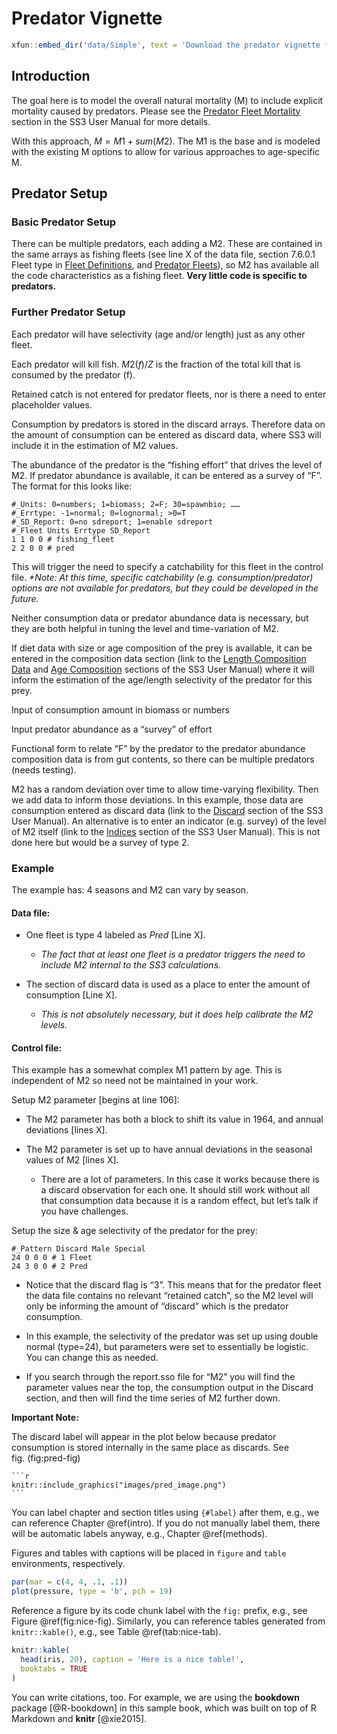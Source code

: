 # Predator Vignette {#predator}

```r
xfun::embed_dir('data/Simple', text = 'Download the predator vignette files here.')
```

## Introduction

The goal here is to model the overall natural mortality (M) to include explicit mortality caused by predators. Please see the [Predator Fleet Mortality](https://nmfs-stock-synthesis.github.io/doc/SS330_User_Manual_release.html#predator-fleet-mortality) section in the SS3 User Manual for more details.

With this approach, $M = M1 + sum(M2)$. The M1 is the base and is modeled with the existing M options to allow for various approaches to age-specific M.

## Predator Setup

### Basic Predator Setup

There can be multiple predators, each adding a M2. These are contained in the same arrays as fishing fleets (see line X of the data file, section 7.6.0.1 Fleet type in [Fleet Definitions](https://nmfs-stock-synthesis.github.io/doc/SS330_User_Manual.html#fleet-definitions), and [Predator Fleets](https://nmfs-stock-synthesis.github.io/doc/SS330_User_Manual.html#predator-fleets)), so M2 has available all the code characteristics as a fishing fleet. **Very little code is specific to predators.**

### Further Predator Setup

Each predator will have selectivity (age and/or length) just as any other fleet.

Each predator will kill fish. $M2(f)/Z$ is the fraction of the total kill that is consumed by the predator (f).

Retained catch is not entered for predator fleets, nor is there a need to enter placeholder values.

Consumption by predators is stored in the discard arrays. Therefore data on the amount of consumption can be entered as discard data, where SS3 will include it in the estimation of M2 values.

The abundance of the predator is the "fishing effort" that drives the level of M2. If predator abundance is available, it can be entered as a survey of "F". The format for this looks like:

```         
#_Units: 0=numbers; 1=biomass; 2=F; 30=spawnbio; ……
#_Errtype: -1=normal; 0=lognormal; >0=T
#_SD_Report: 0=no sdreport; 1=enable sdreport
#_Fleet Units Errtype SD_Report
1 1 0 0 # fishing_fleet
2 2 0 0 # pred
```

This will trigger the need to specify a catchability for this fleet in the control file. *\*Note: At this time, specific catchability (e.g. consumption/predator) options are not available for predators, but they could be developed in the future.*

Neither consumption data or predator abundance data is necessary, but they are both helpful in tuning the level and time-variation of M2.

If diet data with size or age composition of the prey is available, it can be entered in the composition data section (link to the [Length Composition Data](https://nmfs-stock-synthesis.github.io/doc/SS330_User_Manual.html#length-composition-data) and [Age Composition](https://nmfs-stock-synthesis.github.io/doc/SS330_User_Manual.html#age-composition-option) sections of the SS3 User Manual) where it will inform the estimation of the age/length selectivity of the predator for this prey.

Input of consumption amount in biomass or numbers

Input predator abundance as a "survey" of effort

Functional form to relate "F" by the predator to the predator abundance composition data is from gut contents, so there can be multiple predators (needs testing).

M2 has a random deviation over time to allow time-varying flexibility. Then we add data to inform those deviations. In this example, those data are consumption entered as discard data (link to the [Discard](https://nmfs-stock-synthesis.github.io/doc/SS330_User_Manual.html#discard) section of the SS3 User Manual). An alternative is to enter an indicator (e.g. survey) of the level of M2 itself (link to the [Indices](https://nmfs-stock-synthesis.github.io/doc/SS330_User_Manual.html#indices) section of the SS3 User Manual). This is not done here but would be a survey of type 2.

### Example

The example has: 4 seasons and M2 can vary by season.

#### Data file: 

-   One fleet is type 4 labeled as *Pred* [Line X].

    -   *The fact that at least one fleet is a predator triggers the need to include M2 internal to the SS3 calculations.*

-   The section of discard data is used as a place to enter the amount of consumption [Line X].

    -   *This is not absolutely necessary, but it does help calibrate the M2 levels.*

#### Control file:

This example has a somewhat complex M1 pattern by age. This is independent of M2 so need not be maintained in your work.

Setup M2 parameter [begins at line 106]:  

-   The M2 parameter has both a block to shift its value in 1964, and annual deviations [lines X].

-   The M2 parameter is set up to have annual deviations in the seasonal values of M2 [lines X].

    -   There are a lot of parameters. In this case it works because there is a discard observation for each one. It should still work without all that consumption data because it is a random effect, but let's talk if you have challenges.

Setup the size & age selectivity of the predator for the prey:

```         
#_Pattern Discard Male Special
24 0 0 0 # 1 Fleet
24 3 0 0 # 2 Pred
```

-   Notice that the discard flag is "3". This means that for the predator fleet the data file contains no relevant "retained catch", so the M2 level will only be informing the amount of "discard" which is the predator consumption.

-   In this example, the selectivity of the predator was set up using double normal (type=24), but parameters were set to essentially be logistic. You can change this as needed.

-   If you search through the report.sso file for "M2" you will find the parameter values near the top, the consumption output in the Discard section, and then will find the time series of M2 further down.

**Important Note:**

The discard label will appear in the plot below because predator consumption is stored internally in the same place as discards. See fig. \ref(fig:pred-fig)

````         
```r
knitr::include_graphics("images/pred_image.png")
```
````

You can label chapter and section titles using `{#label}` after them, e.g., we can reference Chapter \@ref(intro). If you do not manually label them, there will be automatic labels anyway, e.g., Chapter \@ref(methods).

Figures and tables with captions will be placed in `figure` and `table` environments, respectively.

```r
par(mar = c(4, 4, .1, .1))
plot(pressure, type = 'b', pch = 19)
```

Reference a figure by its code chunk label with the `fig:` prefix, e.g., see Figure \@ref(fig:nice-fig). Similarly, you can reference tables generated from `knitr::kable()`, e.g., see Table \@ref(tab:nice-tab).

```r
knitr::kable(
  head(iris, 20), caption = 'Here is a nice table!',
  booktabs = TRUE
)
```

You can write citations, too. For example, we are using the **bookdown** package [@R-bookdown] in this sample book, which was built on top of R Markdown and **knitr** [@xie2015].
